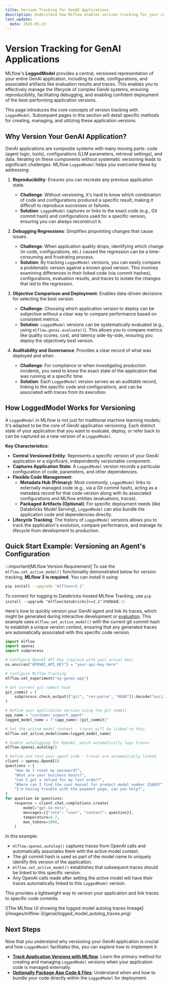 ```yaml
---
title: Version Tracking for GenAI Applications
description: Understand how MLflow enables version tracking for your complete GenAI applications using LoggedModels, linking code, configurations, evaluations, and traces.
last_update:
  date: 2025-05-23
---
```



# Version Tracking for GenAI Applications

MLflow's **<APILink fn="mlflow.entities.LoggedModel">LoggedModel</APILink>** provides a central, versioned representation of your entire GenAI application, including its code, configurations, and associated artifacts like evaluation results and traces. This enables you to effectively manage the lifecycle of complex GenAI systems, ensuring reproducibility, facilitating debugging, and enabling confident deployment of the best-performing application versions.

This page introduces the core concepts of version tracking with `LoggedModel`. Subsequent pages in this section will detail specific methods for creating, managing, and utilizing these application versions.

## Why Version Your GenAI Application?

GenAI applications are composite systems with many moving parts: code (agent logic, tools), configurations (LLM parameters, retrieval settings), and data. Iterating on these components without systematic versioning leads to significant challenges. MLflow `LoggedModel` helps you overcome these by addressing:

1.  **Reproducibility**: Ensures you can recreate any previous application state.

    - **Challenge**: Without versioning, it's hard to know which combination of code and configurations produced a specific result, making it difficult to reproduce successes or failures.
    - **Solution**: `LoggedModel` captures or links to the exact code (e.g., Git commit hash) and configurations used for a specific version, ensuring you can always reconstruct it.

2.  **Debugging Regressions**: Simplifies pinpointing changes that cause issues.

    - **Challenge**: When application quality drops, identifying which change (in code, configurations, etc.) caused the regression can be a time-consuming and frustrating process.
    - **Solution**: By tracking `LoggedModel` versions, you can easily compare a problematic version against a known good version. This involves examining differences in their linked code (via commit hashes), configurations, evaluation results, and traces to isolate the changes that led to the regression.

3.  **Objective Comparison and Deployment**: Enables data-driven decisions for selecting the best version.

    - **Challenge**: Choosing which application version to deploy can be subjective without a clear way to compare performance based on consistent metrics.
    - **Solution**: `LoggedModel` versions can be systematically evaluated (e.g., using `mlflow.genai.evaluate()`). This allows you to compare metrics like quality scores, cost, and latency side-by-side, ensuring you deploy the objectively best version.

4.  **Auditability and Governance**: Provides a clear record of what was deployed and when.
    - **Challenge**: For compliance or when investigating production incidents, you need to know the exact state of the application that was running at a specific time.
    - **Solution**: Each `LoggedModel` version serves as an auditable record, linking to the specific code and configurations, and can be associated with traces from its execution.

## How <APILink fn="mlflow.entities.LoggedModel">LoggedModel</APILink> Works for Versioning

A `LoggedModel` in MLflow is not just for traditional machine learning models; it's adapted to be the core of GenAI application versioning. Each distinct state of your application that you want to evaluate, deploy, or refer back to can be captured as a new version of a `LoggedModel`.

**Key Characteristics**:

- **Central Versioned Entity**: Represents a specific version of your GenAI application or a significant, independently versionable component.
- **Captures Application State**: A `LoggedModel` version records a particular configuration of code, parameters, and other dependencies.
- **Flexible Code Management**:
  - **Metadata Hub (Primary)**: Most commonly, `LoggedModel` links to externally managed code (e.g., via a Git commit hash), acting as a metadata record for that code version along with its associated configurations and MLflow entities (evaluations, traces).
  - **Packaged Artifacts (Optional)**: For specific deployment needs (like Databricks Model Serving), `LoggedModel` can also bundle the application code and dependencies directly.
- **Lifecycle Tracking**: The history of `LoggedModel` versions allows you to track the application's evolution, compare performance, and manage its lifecycle from development to production.

## Quick Start Example: Versioning an Agent's Configuration

:::important[MLflow Version Requirement]
To use the `mlflow.set_active_model()` functionality demonstrated below for version tracking, **MLflow 3 is required.** You can install it using:

```bash
pip install --upgrade "mlflow>=3.1"
```

To connect for logging to Databricks-hosted MLflow Tracking, use `pip install --upgrade "mlflow[databricks]>=3.1"` instead.
:::

Here's how to quickly version your GenAI agent and link its traces, which might be generated during interactive development or [evaluation](/genai/eval-monitor). This example uses `mlflow.set_active_model()` with the current git commit hash to establish a unique version context, ensuring that any generated traces are automatically associated with this specific code version.

```python
import mlflow
import openai
import subprocess

# Configure OpenAI API Key (replace with your actual key)
os.environ["OPENAI_API_KEY"] = "your-api-key-here"

# Configure MLflow Tracking
mlflow.set_experiment("my-genai-app")

# Get current git commit hash
git_commit = (
    subprocess.check_output(["git", "rev-parse", "HEAD"]).decode("ascii").strip()[:8]
)

# Define your application version using the git commit
app_name = "customer_support_agent"
logged_model_name = f"{app_name}-{git_commit}"

# Set the active model context - traces will be linked to this
mlflow.set_active_model(name=logged_model_name)

# Enable autologging for OpenAI, which automatically logs traces
mlflow.openai.autolog()

# Define and test your agent code - traces are automatically linked
client = openai.OpenAI()
questions = [
    "How do I reset my password?",
    "What are your business hours?",
    "Can I get a refund for my last order?",
    "Where can I find the user manual for product model number 15869?",
    "I'm having trouble with the payment page, can you help?",
]
for question in questions:
    response = client.chat.completions.create(
        model="gpt-4o-mini",
        messages=[{"role": "user", "content": question}],
        temperature=0.7,
        max_tokens=1000,
    )
```

In this example:

- `mlflow.openai.autolog()` captures traces from OpenAI calls and automatically associates them with the active model context.
- The git commit hash is used as part of the model name to uniquely identify this version of the application.
- `mlflow.set_active_model()` establishes that subsequent traces should be linked to this specific version.
- Any OpenAI calls made after setting the active model will have their traces automatically linked to this `LoggedModel` version.

This provides a lightweight way to version your application and link traces to specific code commits.

<div className="center-div" style={{ width: "100%" }}>
  ![The MLflow UI showing the logged model autolog traces
  lineage](/images/mlflow-3/genai/logged_model_autolog_traces.png)
</div>

## Next Steps

Now that you understand why versioning your GenAI application is crucial and how `LoggedModel` facilitates this, you can explore how to implement it:

- **[Track Application Versions with MLflow](/genai/prompt-version-mgmt/version-tracking/track-application-versions-with-mlflow)**: Learn the primary method for creating and managing `LoggedModel` versions when your application code is managed externally.
- **[Optionally Package App Code & Files](/genai/prompt-version-mgmt/version-tracking/optionally-package-app-code-and-files-for-databricks-model-serving)**: Understand when and how to bundle your code directly within the `LoggedModel` for deployment.
